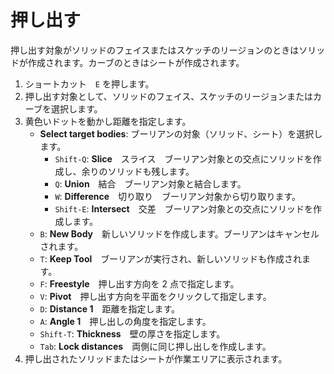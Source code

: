
# 押し出す

<Reference shortcut="E" command="Extrude" button="" />

押し出す対象がソリッドのフェイスまたはスケッチのリージョンのときはソリッドが作成されます。カーブのときはシートが作成されます。

1. ショートカット　`E` を押します。
2. 押し出す対象として、ソリッドのフェイス、スケッチのリージョンまたはカーブを選択します。
3. 黄色いドットを動かし距離を指定します。
   - **Select target bodies**: ブーリアンの対象（ソリッド、シート）を選択します。
     - `Shift-Q`: **Slice**　スライス　ブーリアン対象との交点にソリッドを作成し、余りのソリッドも残します。
     - `Q`: **Union**　結合　ブーリアン対象と結合します。
     - `W`: **Difference**　切り取り　ブーリアン対象から切り取ります。
     - `Shift-E`: **Intersect**　交差　ブーリアン対象との交点にソリッドを作成します。
   - `B`: **New Body**　新しいソリッドを作成します。ブーリアンはキャンセルされます。
   - `T`: **Keep Tool**　ブーリアンが実行され、新しいソリッドも作成されます。
   - `F`: **Freestyle**　押し出す方向を 2 点で指定します。
   - `V`: **Pivot**　押し出す方向を平面をクリックして指定します。
   - `D`: **Distance 1**　距離を指定します。
   - `A`: **Angle 1**　押し出しの角度を指定します。
   - `Shift-T`: **Thickness**　壁の厚さを指定します。
   - `Tab`: **Lock distances**　両側に同じ押し出しを作成します。
4. 押し出されたソリッドまたはシートが作業エリアに表示されます。



